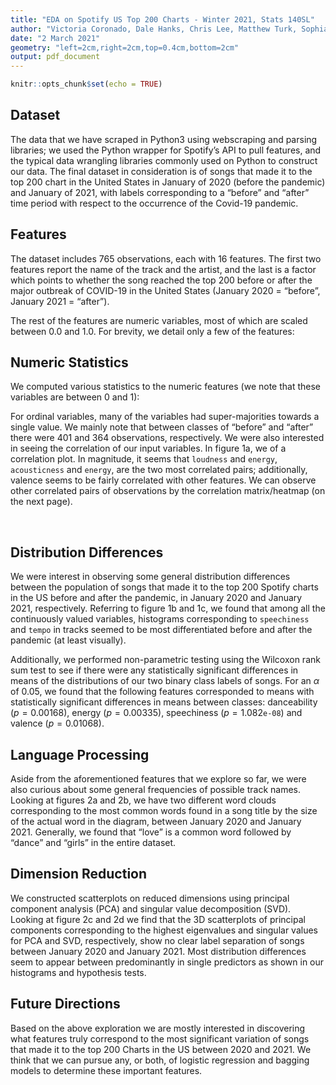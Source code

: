 ```yaml
---
title: "EDA on Spotify US Top 200 Charts - Winter 2021, Stats 140SL"
author: "Victoria Coronado, Dale Hanks, Chris Lee, Matthew Turk, Sophia Yang and Richard Paul Yim"
date: "2 March 2021"
geometry: "left=2cm,right=2cm,top=0.4cm,bottom=2cm"
output: pdf_document
---
```


```r
knitr::opts_chunk$set(echo = TRUE)
```
## Dataset
The data that we have scraped in Python3 using webscraping and parsing libraries; we used the Python wrapper for Spotify's API to pull features, and the typical data wrangling libraries commonly used on Python to construct our data. The final dataset in consideration is of songs that made it to the top 200 chart in the United States in January of 2020 (before the pandemic) and January of 2021, with labels corresponding to a "before" and "after" time period with respect to the occurrence of the Covid-19 pandemic. 

## Features
The dataset includes 765 observations, each with 16 features. The first two features report the name of the track and the artist, and the last is a factor which points to whether the song reached the top 200 before or after the major outbreak of COVID-19 in the United States (January 2020 = “before”, January 2021 = “after”). 

The rest of the features are numeric variables, most of which are scaled between 0.0 and 1.0. For brevity, we detail only a few of the features: 
\begin{enumerate}
\item \textit{Danceability} represents how appropriate a track is for dancing, which is based on its tempo, beat and rhythmic consistency;  \textit{Accousticness} rates whether or not the track is acoustic; and \textit{Speechiness} rates the proportion of spoken words included in the track.
\item \textit{Valence} describes how musically positive a track is. Higher Valence scores (close to 1.0) are correlated with more cheerful songs, while lower scores (close to 0.0) are correlated with sad or angry tracks. \item \textit{Key}, which takes on all integer values from 0 to 11, represents the musical key of the track (e.g. C, G sharp, E flat), but does not include denotation of whether the key is major or minor. 
\item \textit{Mode} was supposed to signify whether the key was major or minor, but an inspection of the values of this feature revealed them to be inconsistent with the actual keys of many of the tracks that are actually known.
\end{enumerate}

## Numeric Statistics
We computed various statistics to the numeric features (we note that these variables are between 0 and 1):

\begin{center}
  \begin{tabular}{|c||c|c|c|c|c|c|c|c|}
  \hline
  feature&mean&sd&median &min& max &range &skew & kurtosis\\
  \hline\hline
danceability &0.69 &0.14& 0.7 & 0.14& 0.97 &0.84 &-0.5 &-0.08 \\
energy& 0.6& 0.17 &0.61 &0.03& 0.97& 0.94& -0.33 &0.17 \\
loudness& -6.76 &2.68 &-6.35&  -29.43& -2.11& 27.32& -1.99& 9.62 \\
speechiness &0.13 &0.12& 0.08&  0.02& 0.64& 0.61& 1.24& 0.67 \\
acousticness &0.26 &0.26 &0.16&  0& 0.98& 0.98& 1.05& -0.05 \\
instrumentalness &0.01 &0.06 &0&  0 &0.9& 0.9& 10.67& 129.23 \\
liveness& 0.17& 0.13& 0.12& 0.04& 0.8 &0.75& 2.36& 6.18 \\
valence& 0.48 &0.22 &0.47&  0.03 &0.98 &0.95& 0.15& -0.69 \\
tempo& 122.33 &29.51& 122.96& 48.72& 205.27& 156.55& 0.28& -0.51 \\
duration\_ms& 195783.51& 41189.1& 193200& 30133& 386907& 356774& 0.51& 1.67 \\
\hline
  \end{tabular}
\end{center}

For ordinal variables, many of the variables had super-majorities towards a single value. We mainly note that between classes of "before" and "after" there were 401 and 364 observations, respectively. We were also interested in seeing the correlation of our input variables. In figure 1a, we \textit{demonstrate use} of a correlation plot. In magnitude, it seems that `loudness` and `energy`, `acousticness` and `energy`, are the two most correlated pairs; additionally, valence seems to be fairly correlated with other features. We can observe other correlated pairs of observations by the correlation matrix/heatmap (on the next page). 

\newpage
&nbsp;

\begin{figure}[htp]
\centering
\includegraphics[width=.3\textwidth]{figs_EDA/corrplot}
\includegraphics[width=.3\textwidth]{figs_EDA/speechiness_hist}
\includegraphics[width=.3\textwidth]{figs_EDA/tempo_hist}
\caption{[a, left] We used this correlation map to visualize for ourselves what variables may be highly correlated. [b, center] we layered two histograms of values for each class label corresponding to the speechiness of a song, there is greater speechiness in songs from January 2021. [c, right] Similarly, tempo is higher in January 2021. }
\label{fig:figure1}
\end{figure}

\vspace{-5truemm}
## Distribution Differences 

We were interest in observing some general distribution differences between the population of songs that made it to the top 200 Spotify charts in the US before and after the pandemic, in January 2020 and January 2021, respectively. Referring to figure 1b and 1c, we found that among all the continuously valued variables, histograms corresponding to `speechiness` and `tempo`  in tracks seemed to be most differentiated before and after the pandemic (at least visually).

Additionally, we performed non-parametric testing using the Wilcoxon rank sum test to see if there were any statistically significant differences in means of the distributions of our two binary class labels of songs. For an $\alpha$ of 0.05, we found that the following features corresponded to means with statistically significant differences in means between classes: danceability ($p=0.00168$), energy ($p=0.00335$), speechiness ($p=1.082$`e-08`) and valence ($p=0.01068$). 

\vspace{-2truemm}
## Language Processing

Aside from the aforementioned features that we explore so far, we were also curious about some general frequencies of possible track names. Looking at figures 2a and 2b, we have two different word clouds corresponding to the most common words found in a song title by the size of the actual word in the diagram, between January 2020 and January 2021. Generally, we found that "love" is a common word followed by "dance" and "girls" in the entire dataset. 
\vspace{-5truemm}
\begin{figure}[htp]
\centering
\includegraphics[width=.24\textwidth]{figs_EDA/before_cloud}
\includegraphics[width=.24\textwidth]{figs_EDA/after_cloud}
\includegraphics[width=.24\textwidth]{figs_EDA/pca_3d}
\includegraphics[width=.24\textwidth]{figs_EDA/svd_3d}
\caption{[a, b; left] Word clouds corresponding to songs in January 2020 and January 2021, respectively. [c, d; right] 3D scatterplots with green representing songs in January 2020 and red in January 2021; plots of PCA and SVD, respectively.}
\label{fig:figure1}
\end{figure}
\vspace{-5truemm}
## Dimension Reduction

We constructed scatterplots on reduced dimensions using principal component analysis (PCA) and singular value decomposition (SVD). Looking at figure 2c and 2d we find that the 3D scatterplots of principal components corresponding to the highest eigenvalues and singular values for PCA and SVD, respectively, show no clear label separation of songs between January 2020 and January 2021. Most distribution differences seem to appear between predominantly in single predictors as shown in our histograms and hypothesis tests.
 
\vspace{-2truemm}
## Future Directions
Based on the above exploration we are mostly interested in discovering what features truly correspond to the most significant variation of songs that made it to the top 200 Charts in the US between 2020 and 2021. We think that we can pursue any, or both, of logistic regression and bagging models to determine these important features. 